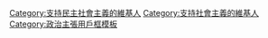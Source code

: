 {{Userbox
  |id=[[File:Red flag waving.svg|53px]]
  |id-c=#e7f2fd 
  |info=這個用户支持'''[[民主社會主義]]'''。
  |info-c=#f80000
  |border-c=lightsteelblue
}} <includeonly>
[[Category:支持民主社會主義的維基人]]
[[Category:支持社會主義的維基人]]</includeonly><noinclude>
[[Category:政治主張用戶框模板]]
</noinclude>